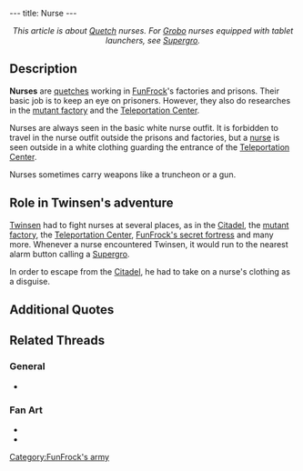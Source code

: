 ---
title: Nurse
---

{{Enemy|
Name=Nurse|
Image=Nurse2.gif|
Strength=None|
Reaction=Steps backwards|
Recovery=Fast|
Rate=Slow|
Damage=Few|
Range=Melee|
Speed=Medium}}

<center>''This article is about [[Quetch]] nurses. For [[Grobo]] nurses equipped with tablet launchers, see [[Supergro]].''</center>

{{Quote|
Quote=Good day, fellow nurse.|
Character=A nurse}}

==Description==
'''Nurses''' are [[quetch]]es working in [[FunFrock]]'s factories and prisons. Their basic job is to keep an eye on prisoners. However, they also do researches in the [[mutant factory]] and the [[Teleportation Center]].

Nurses are always seen in the basic white nurse outfit. It is forbidden to travel in the nurse outfit outside the prisons and factories, but a [[Teleportation Center guard|nurse]] is seen outside in a white clothing guarding the entrance of the [[Teleportation Center]].

Nurses sometimes carry weapons like a truncheon or a gun.

==Role in Twinsen's adventure==
[[Twinsen]] had to fight nurses at several places, as in the [[Citadel]], the [[mutant factory]], the [[Teleportation Center]], [[FunFrock's secret fortress]] and many more. Whenever a nurse encountered Twinsen, it would run to the nearest alarm button calling a [[Supergro]].

In order to escape from the [[Citadel]], he had to take on a nurse's clothing as a disguise.

==Additional Quotes==
{{Quote|
Quote=Hey, you! You're not one of my nurses! Sound the alarm!|
Character=A nurse in the [[Citadel]]}}
{{Quote|
Quote=Hey, Mr. Nurse! Use your holomap if you're lost.|
Character=A [[rabbibunny]] at [[Chez Luc]]}}
{{Quote|
Quote=It is forbidden to travel outside the Citadel in that kind of attire!|
Character=A [[terrain soldier]]}}

==Related Threads==
===General===
* {{thread|id=10423|title=Shocking Images! (E! True Hollywood story)}}
===Fan Art===
* {{thread|id=10242|title=Random collection}}
* {{post|id=67043|title=Lba3}}

[[Category:FunFrock's army]]